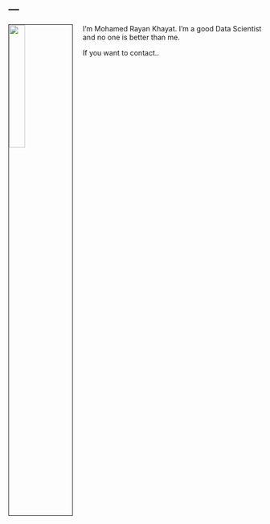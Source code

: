 ---
---

<link rel="stylesheet" href="styles.css" type="text/css">

<img src="images/31362688.jpeg" style="width:25%; border:1px solid; margin-right: 20px" align="left">

I'm Mohamed Rayan Khayat. I'm a good Data Scientist and no one is better than me. 

If you want to contact..